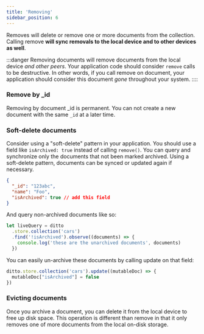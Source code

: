 ```yaml
---
title: 'Removing'
sidebar_position: 6
---
```



Removes will delete or remove one or more documents from the collection. Calling
remove __will sync removals to the local device and to other devices as well__. 

:::danger
Removing documents will remove documents from the local device _and other
peers_. Your application code should consider `remove`  calls to be destructive.
In other words, if you call remove on document, your application should consider
this document _gone_ throughout your system.
::::

### Remove by _id

Removing by document _id is permanent. You can not create a new document with the
same `_id` at a later time.

<SnippetGroup
  name='remove-id' 
/>

### Soft-delete documents

Consider using a "soft-delete" pattern in your application. You should use a
field like `isArchived: true` instead of calling `remove()`. You can query and
synchronize only the documents that not been marked archived. Using a
soft-delete pattern, documents can be synced or updated again if necessary. 

```json
{
  "_id": "123abc",
  "name": "Foo",
  "isArchived": true // add this field
}
```

And query non-archived documents like so:

```js
let liveQuery = ditto
  .store.collection('cars')
  .find('!isArchived').observe((documents) => {
    console.log('these are the unarchived documents', documents)
  })
```

You can easily un-archive these documents by calling update on that field:

```js
ditto.store.collection('cars').update((mutableDoc) => {
  mutableDoc["isArchived"] = false
})
```


### Evicting documents

Once you archive a document, you can delete it from the local device to free up
disk space. This operation is different than remove in that it only removes one
of more documents from the local on-disk storage.

<SnippetGroup
  name='evict' 
/>
